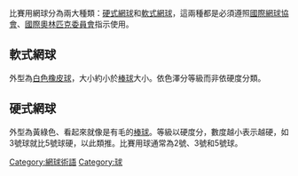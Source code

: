 {{unreferenced|time=2014-09-19T16:30:29+00:00}}
比賽用網球分為兩大種類：[[硬式網球|硬式網球]]和[[軟式網球|軟式網球]]，這兩種都是必須遵照[[國際網球協會|國際網球協會]]、[[國際奧林匹克委員會|國際奧林匹克委員會]]指示使用。

==軟式網球==
外型為[[白色橡皮球|白色橡皮球]]，大小約小於[[棒球|棒球]]大小。依色澤分等級而非依硬度分類。

==硬式網球==
外型為黃綠色、看起來就像是有毛的[[棒球|棒球]]。等級以硬度分，數度越小表示越硬，如3號球就比5號球硬，以此類推。比賽用球通常為2號、3號和5號球。

{{網球主題}}
[[Category:網球術語|Category:網球術語]]
[[Category:球|Category:球]]